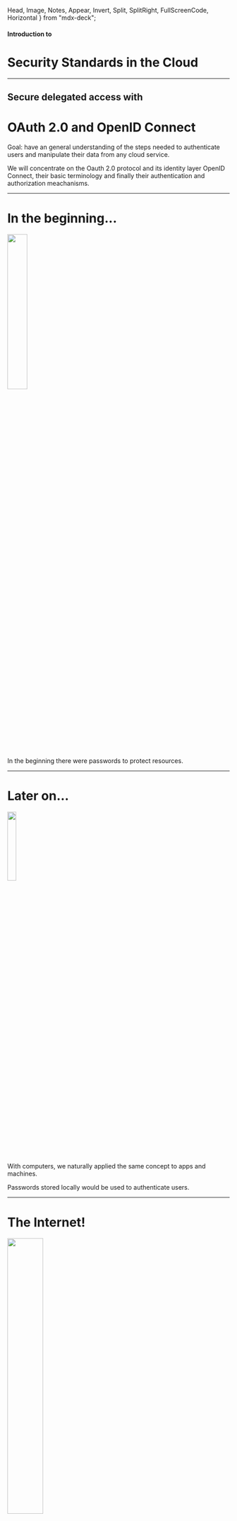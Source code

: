 


  Head,
  Image,
  Notes,
  Appear,
  Invert,
  Split,
  SplitRight,
  FullScreenCode,
  Horizontal
} from "mdx-deck";

#### Introduction to

# Security Standards in the Cloud

---

## Secure delegated access with

# OAuth 2.0 and OpenID Connect


<Notes>

Goal: have an general understanding of the steps needed to authenticate users and manipulate their data from any cloud service.

We will concentrate on the Oauth 2.0 protocol and its identity layer OpenID Connect, their basic terminology and finally their authentication and authorization meachanisms.

</Notes>

---

# In the beginning...


<img src={password} width="30%" />

<Notes>

In the beginning there were passwords to protect resources.

</Notes>

---

# Later on...


<img src={computer} width="20%" />

<Notes>

With computers, we naturally applied the same concept to apps and machines.

Passwords stored locally would be used to authenticate users.

</Notes>

---

# The Internet!


<img src={domain} width="40%" />

<Notes>

With the Internet, we realized that letting applications and machines handle authentication on their own was a bad idea.

- lots of duplicated user profiles!

The first authentication protocols appeared, such as Kerberos.

- The problem with these protocols was that authentication was centralized on domain controllers.
- Users, apps and services needed to be under the same organization.

</Notes>

---

# At last, SAML


<img src={saml} width="60%" />

<Notes>

In 2001, big IT players assembled a committee to solve the problem. The solution was SAML

With SAML, a user that belonged to company A could consume a service on company B in a reliable way and without requiring companies to duplicate user profile

The protocol was conceived in a way that enabled the service provider (company B in this
case) to validate the user identity on the fly

Problem with SAML is that it is heavily based on XML, verbose and fragile (changing order of nodes would invalidate tokens)

It ended up being used in the business world. Very powerful but kinda too big for the purpose in the consumer world.

(The OASIS Security Services Technical Committee (SSTC))

</Notes>

---


<img src={oauth2} width="20%" />

<Notes>

The OAuth protocol (2007) and OAuth 2.0 (2010) are standards created specifically to handle delegated authorization scenarios, like when you let a random application post something on Twitter as if it was you.

Essentially, OAuth 2.0 provides users with the ability to grant third-party access to web resources without sharing a password, aka authorization in the cloud with consent.

However, it got so much traction that developers started using it to do things it was not created to do, like handling end-user authentication.

</Notes>

---


<img src={openidconnect} width="20%" />

<Notes>
OpenID Connect is a concrete standard protocol for authenticating end users derived on top of the oAuth 2.0 protocol. As such is also called a profile of OAuth 2.0. There are others.

It extends OAuth 2.0 by providing an identity layer for authentication. It's tiny, adds some 5-10% the the OAuth flows.

It allows cloud based applications to retrieve identity information along with details about the authentication event.

Enables SSO for mobile and web based apps.

</Notes>

---

#### How OAuth 2.0 works

# from passwords to tokens

<Notes>
  
In general, in our context, a token is an object that represents something else, such as another object (either physical or virtual).

OAuth makes use of tokens to work. It's different from actual credentials.

  </Notes>

---

# Authentication vs. Authorization

<Notes>

Authentication is the process of confirming the identity of an entity (e.g., a user)

An authentication process usually relies on some form of proof.

For example, if you go to the bank and try to withdraw money from your account, the clerk might ask you for an ID (an official document) to check who you are.

In contrast, authorization refers to the process of verifying what entities can access, or what actions they can perform.

In OAuth, for example, an access token represents the authorization of a specific application to access specific parts of a user’s data.

</Notes>

---


<img src={tickets} width="50%" />

<Notes>

For a concrete example, imagine a situation where some people get tickets for a concert.

In this case, the establishment will not be interested in their identity (i.e., on who they are).

What they care about is whether these people are authorized or not to attend the show.

To prove that they have the right to be there, instead of using an ID or a passport, they would use a ticket that contains no information about you.

</Notes>

---


<img src={oauth2slide} width="100%" />

<Notes>
OAuth uses the REST architectural style and JSON to request and retrieve tokens to grant access to cloud resources.

It can securely issue and validate them.

</Notes>

---

# OAuth 2.0 Roles


<img src={oauth_participants_roles} width="100%" />

<Notes>

Participants, or roles, in OAuth:

- The Resource Owner, or user. Who owns the data.

- The Client application. Who wants to manipulate the user data. Eg. a web or mobile app.

- The Authorization Server issues access tokens to the Client app, which are used to request access to the user data.

- The Resource Server retrieves the user data, if the owner authorizes it.

</Notes>

---


<img src={oauthflow1} width="50%" />

<Notes>

This is roughly what happen for the Client App to obtain an access token and to be able to access a protected resource, such an API endpoint, a particular address etc.

In order to obtain this access token, the Client needs to present a valid grant type to the authorization server.

Also refered to as flows, the participants interact through them.

</Notes>

---

# Grant Types


<img src={grant_types} width="50%" />

<Notes>

The most common ones are Authorization code and implicit. Widely used for web and mobile apps.

They are both called redirect flows, because they operate through Redirect URLs (302).

</Notes>

---

# The Authorization Code Flow, 1 of 5

Client prepares and sends an Authentication Request

<Highlighter language="http" >{`HTTP/1.1 302 Found
Location: https://auth.server.co.uk/authorize?
          response_type=code
          &scope=myapi-read myapi-write bananas
          &client_id=s6BhdRkqt3
          &state=bunnies
          &redirect_uri=http://client.example.org/cb
`}</Highlighter>

<Notes>

The client initiates the code flow by redirecting the browser to the authorisation server with an authorisation request.

The authorisation request parameters are encoded in the URI query:

- response_type: set to code to indicate an authorisation code flow.

- scope: specifies the scope of the requested token. Scopes are identifiers used to specify what access privileges are being requested. 

- client_id: the identifier of the client at the authorisation server. This identifier is assigned when the client is registered with the authorisation server.

- state: optional opaque value set by the client to maintain state between request and callback.

- redirect_uri: the client callback URI for the authorisation response.

</Notes>

---


# The Authorization Code Flow, 2 of 5

Authorization Server Authenticates the End-User and obtains consent

<img src={login_consent} width="50%" />

<Notes>

At the authorisation server, the user will typically be authenticated, by checking if they have a valid session (established by a browser cookie),

and in the absence of that, by prompting the user to login.

After that, the server will determine if the client is to be authorised or not, by asking the user for their consent, by applying a rule or policy, or by some other mean.

</Notes>

---

# The Authorization Code Flow, 3 of 5

Authorization Server sends back to the Client with an Authorization Code

<Highlighter language="http">{`HTTP/1.1 302 Found
Location: https://client.example.org/cb?
          code=SplxlOBeZQQYbYS6WxSbIA
          &state=bunnies`}</Highlighter>

<Notes>
    
The authorisation server will then call the client redirect_uri with 

an authorisation code (on success) 

or an error code (if access was denied, or some other error occurred, such a malformed request was detected).

The client should validate the state parameter, and use the code to proceed to the next step - exchanging the code for the access token.

The authorisation code is an intermediate credential, which encodes the authorisation we just obtained. 

It is therefore opaque to the client and only has meaning to the authorisation server. 

</Notes>

---

# The Authorization Code Flow, 4 of 5

Client requests a response using the Authorization Code at the Tokenn Endpoint

<Highlighter language="http">{`POST /token HTTP/1.1
    Host: auth.server.co.uk
    Content-Type: application/x-www-form-urlencoded
    Authorization: Basic czZCaGRSa3F0MzpnWDFmQmF0M2JW
    grant_type=authorization_code
    &code=SplxlOBeZQQYbYS6WxSbIA
    &redirect_uri=https://client.example.org/cb`}</Highlighter>

<Notes>

To retrieve the access token the client must submit the code to the authorisation server, but this time with a direct back-channel request. 

The front-channel is the browser, less secure.

The back-channel is communication directly between the application and the IDP/OP.

This is done for two reasons:

- To authenticate confidential clients with the authorisation server before revealing the token

- To deliver the token straight to the client, thus avoid exposing it to the browser.

The code-for-token exchange happens at the token endpoint of the authorisation server:

</Notes>

---

# The Authorization Code Flow, 5 of 5

<ul>
    <li>Client receives a response that contains an Access Token in the response body</li>

<Highlighter language="http">{`HTTP/1.1 200 OK
Content-Type: application/json
Cache-Control: no-store
Pragma: no-cache
{
  "access_token" : "SlAV32hkKG",
  "token_type"   : "Bearer",
  "expires_in"   : 3600,
  "scope"        : "myapi-read myapi-write"
}`}</Highlighter>

</ul>

<Notes>
On success the authorisation server will return a JSON String with the issued access token:

The expires_in parameter informs the client for how many seconds the access token will be valid. 

The scope parameter what powers the token actually has, as some of the originally requested scope values may have been denied or others, not-explicitly requested, granted.

The JSON String can include an optional refresh token, which lets the client obtain a new access token from the authorisation server without having to repeat the code flow.

The mode this response is returned vary, JSON String, query parameters, fragment, post. Eg, `response_mode=form_post`, maybe more secure.

</Notes>

---

# Finally:

<Highlighter language="http">{`GET /resource/v1 HTTP/1.1
Host: api.example.org
Authorization: Bearer SlAV32hkKG`}</Highlighter>

<Notes>

The access tokens in OAuth 2.0 are commonly of type bearer, meaning the client just needs to pass the token with each request. The HTTP Authorization header is the recommended method.

If the resource server determines the token to be valid and not expired, it will proceed with servicing the request.

Else, it will return an appropriate error in a HTTP WWW-Authenticate response header.

</Notes>

---

# The Authorization Code Flow:

<ul>
  <li>Client prepares and sends an Authentication Request</li>
  <Appear>
    <li>Authorization Server Authenticates the End-User and obtains consent</li>
    <li>
      Authorization Server sends back to the Client with an Authorization Code
    </li>
    <li>
      Client requests a response using the Authorization Code at the Token
      Endpoint
    </li>
    <li>
      Client receives a response that contains an Access Token in the response
      body
    </li>
  </Appear>
</ul>

---

# The Implicit Flow

<ul>
  <li>Client prepares and sends an Authentication Request</li>

<Highlighter language="http">{`HTTP/1.1 302 Found
Location: https://auth.server.co.uk/authorize?
          response_type=token 
          &scope=myapi-read myapi-write
          &client_id=s6BhdRkqt3
          &state=bunnies
          &redirect_uri=http://client.example.org/cb
`}</Highlighter>
</ul>

Just like the <i>Authorization Code flow</i>, but response_type set to <code>token</code> instead of <code>code</code>

---

# The Implicit Flow

<ul>
  <li>Client prepares and sends Authentication Request</li>
  <Appear>
    <li>Authorization Server Authenticates the End-User</li>
    <li>Authorization Server obtains End-User Consent/Authorization</li>
    <li>Authorization Server sends an Access Token</li>

  </Appear>
</ul>

---

# OpenID Connect


---

# New words, same concepts


<img src={op_rp} width="50%" />

<Notes>

OpenID Connect Provider (OP): OAuth 2.0 Authorization Server that is capable of authenticating the end-user and providing claims to a Relying Party about the authentication event and the end-user.

Relying Party (RP): OAuth 2.0 Client application that requires end-user authentication and claims from an OpenID Connect Provider.

Entity: Something that has a separate and distinct existence and that can be identified in a context. An end-user is one example of an entity.

</Notes>

---

# Claims and Scope

<Notes>

Scopes are identifiers used to specify what access privileges are being requested. 

Scope we saw it already in OAuth 2.0, where we used it to define some domain specific identifiers.

Claims are name/value pairs that contain information about a user.

</Notes>

---

# Default scopes and claims


<img src={claims_scope} width="40%" />

<Notes>

OpenID Connect specifies a set of standard claims, or user attributes. They are intended to supply the client with consented user details such as email, name and picture, upon request. 

Clients can request claims in two ways:

- an entire claims category by its scope value (see the mappings in the image)

- individually, with the optional claims request parameter.

</Notes>

---

# The ID Token

<Highlighter language="http">{`eyJhbGciOiJSUzI1NiIsImtpZCI6IjFlOWdkazcifQ.ewogImlzc
    yI6ICJodHRwOi8vc2VydmVyLmV4YW1wbGUuY29tIiwKICJzdWIiOiAiMjQ4Mjg5
    NzYxMDAxIiwKICJhdWQiOiAiczZCaGRSa3F0MyIsCiAibm9uY2UiOiAibi0wUzZ
    fV3pBMk1qIiwKICJleHAiOiAxMzExMjgxOTcwLAogImlhdCI6IDEzMTEyODA5Nz
    AKfQ.ggW8hZ1EuVLuxNuuIJKX_V8a_OMXzR0EHR9R6jgdqrOOF4daGU96Sr_P6q
    Jp6IcmD3HP99Obi1PRs-cwh3LO-p146waJ8IhehcwL7F09JdijmBqkvPeB2T9CJ
    NqeGpe-gccMg4vfKjkM8FcGvnzZUN4_KSP0aAp1tOJ1zZwgjxqGByKHiOtX7Tpd
    QyHE5lcMiKPXfEIQILVq0pc_E2DzL7emopWoaoZTF_m0_N0YzFC6g6EJbOEoRoS
    K5hoDalrcvRYLSrQAZZKflyuVCyixEoV9GfNQC3_osjzw2PAithfubEEBLuVVk4
    XUVrWOLrLl0nx7RkKU8NXNHq-rvKMzqg`}</Highlighter>

<Notes>

The ID token resembles the concept of an identity card, in a standard JWT format, signed by the OpenID Provider (OP). 

To obtain one the client needs to send the user to their OP with an authentication request.

Features of the ID token:

- Asserts the identity of the user, called subject in OpenID (sub).
- Specifies the issuing authority (iss).
- Is generated for a particular audience, i.e. client (aud).
- May contain a nonce (nonce).
- May specify when (auth_time) and how, in terms of strength (acr), the user was authenticated.
- Has an issue (iat) and expiration time (exp).
- May include additional requested details about the subject, such as name and email address.
- Is digitally signed, so it can be verified by the intended recipients.
- May optionally be encrypted for confidentiality.



</Notes>

---

# JWT


<img src={jwt} width="40%" />

header.payload.Signature

xxxxxx.yyyyyyy.zzzzzzzzz

<Notes>

ID Token JWT format.

In its compact form, JSON Web Tokens consist of three parts separated by dots (.), which are:

Header
Payload
Signature




</Notes>

---

# Required Claims

<Highlighter language="http">{`{
  "aud"       : "client-12345",
  "iss"       : "https://autz.service.org",
  "exp"       : 1311281970,
  "iat"       : 1311280970,
  "sub"       : "alice"
}`}</Highlighter>

---

# OIDC - Authorization Code Flow

<ul>
  <li>Client prepares and sends an Authentication Request</li>

<Highlighter language="http">{`HTTP/1.1 302 Found
Location: https://auth.server.co.uk/authorize?
          response_type=code
          &scope=openid profile whatever
          &client_id=s6BhdRkqt3
          &state=bunnies
          &redirect_uri=http://client.example.org/cb
`}</Highlighter>

Note `openid` in scope. That's how we know we are authenticating a user with OIDC.

</ul>

---

# OIDC - Authorization Code Flow

<ul>
  <li>Client prepares and sends an Authentication Request</li>
  <Appear>
    <li>Authorization Server Authenticates the End-User and obtains consent</li>
    <li>
      Authorization Server sends back to the Client with an Authorization Code
    </li>
    <li>
      Client requests a response using the Authorization Code at the Token
      Endpoint
    </li>
    <li>
      Client receives a response that contains an ID Token and Access Token in
      the response body
    </li>
    <li>
      Client validates the ID token and retrieves the End-User's Subject
      Identifier.
    </li>
  </Appear>
</ul>

---

# OIDC - The Implicit Flow

<ul>
  <li>Client prepares and sends an Authentication Request</li>

<Highlighter language="http">{`HTTP/1.1 302 Found
Location: https://auth.server.co.uk/authorize?
          response_type=id_token token 
          &scope=openid profile whatever
          &client_id=s6BhdRkqt3
          &state=bunnies
          &redirect_uri=http://client.example.org/cb
`}</Highlighter>
</ul>

Just like the <i>Authorization Code flow</i>, but <code>response_type</code> set to <code>id_token</code> instead of <code>code</code>

Optionally, <code>token</code> in the <code>response_type</code> asks also for an <code>Access token</code>

---

# OIDC - Implicit Flow

<ul>
     <li>Client prepares and sends Authentication Request</li>

  <Appear>
    <li>Authorization Server Authenticates the End-User</li>
    <li>Authorization Server obtains End-User Consent/Authorization</li>
    <li>Authorization Server sends an ID Token and, if requested, an Access Token</li>
    <li>
      Client validates the ID token and retrieves the End-User's Subject
      Identifier.
    </li>
  </Appear>
</ul>

---



